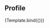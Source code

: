 
<Meta title="User/Profile" component={Profile}/>


## Profile
<Canvas>
<Story
  name="Default"
  args={{
    imageURL: 'https://picsum.photos/300/300',
    name: 'USER',
    email:'test@test.com',
    location: 'Suwon, Korea'
  }}>
  {Template.bind({})}
</Story>
</Canvas>







